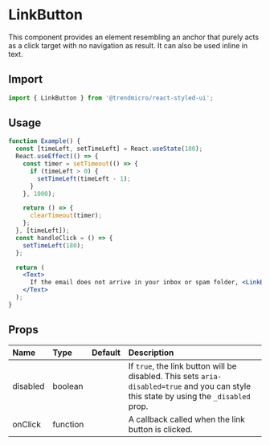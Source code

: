 # LinkButton

This component provides an element resembling an anchor that purely acts as a click target with no navigation as result. It can also be used inline in text.

## Import

```js
import { LinkButton } from '@trendmicro/react-styled-ui';
```

## Usage

```jsx
function Example() {
  const [timeLeft, setTimeLeft] = React.useState(180);
  React.useEffect(() => {
    const timer = setTimeout(() => {
      if (timeLeft > 0) {
        setTimeLeft(timeLeft - 1);
      }
    }, 1000);

    return () => {
      clearTimeout(timer);
    };
  }, [timeLeft]);
  const handleClick = () => {
    setTimeLeft(180);
  };

  return (
    <Text>
      If the email does not arrive in your inbox or spam folder, <LinkButton onClick={handleClick}>click here to resend ({timeLeft}s)</LinkButton>.
    </Text>
  );
}
```

## Props

| Name | Type | Default | Description |
| :--- | :--- | :------ | :---------- |
| disabled | boolean | | If `true`, the link button will be disabled. This sets `aria-disabled=true` and you can style this state by using the `_disabled` prop. |
| onClick | function | | A callback called when the link button is clicked. |
